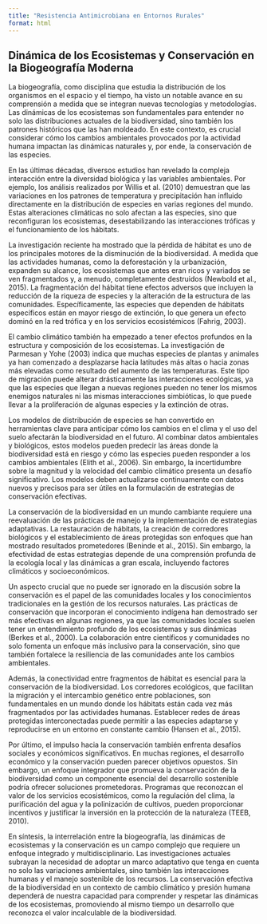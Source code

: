 ```yaml
---
title: "Resistencia Antimicrobiana en Entornos Rurales"
format: html
---
```


##  Dinámica de los Ecosistemas y Conservación en la Biogeografía Moderna

La biogeografía, como disciplina que estudia la distribución de los organismos en el espacio y el tiempo, ha visto un notable avance en su comprensión a medida que se integran nuevas tecnologías y metodologías. Las dinámicas de los ecosistemas son fundamentales para entender no solo las distribuciones actuales de la biodiversidad, sino también los patrones históricos que las han moldeado. En este contexto, es crucial considerar cómo los cambios ambientales provocados por la actividad humana impactan las dinámicas naturales y, por ende, la conservación de las especies.

En las últimas décadas, diversos estudios han revelado la compleja interacción entre la diversidad biológica y las variables ambientales. Por ejemplo, los análisis realizados por Willis et al. (2010) demuestran que las variaciones en los patrones de temperatura y precipitación han influido directamente en la distribución de especies en varias regiones del mundo. Estas alteraciones climáticas no solo afectan a las especies, sino que reconfiguran los ecosistemas, desestabilizando las interacciones tróficas y el funcionamiento de los hábitats.

La investigación reciente ha mostrado que la pérdida de hábitat es uno de los principales motores de la disminución de la biodiversidad. A medida que las actividades humanas, como la deforestación y la urbanización, expanden su alcance, los ecosistemas que antes eran ricos y variados se ven fragmentados y, a menudo, completamente destruidos (Newbold et al., 2015). La fragmentación del hábitat tiene efectos adversos que incluyen la reducción de la riqueza de especies y la alteración de la estructura de las comunidades. Específicamente, las especies que dependen de hábitats específicos están en mayor riesgo de extinción, lo que genera un efecto dominó en la red trófica y en los servicios ecosistémicos (Fahrig, 2003).

El cambio climático también ha empezado a tener efectos profundos en la estructura y composición de los ecosistemas. La investigación de Parmesan y Yohe (2003) indica que muchas especies de plantas y animales ya han comenzado a desplazarse hacia latitudes más altas o hacia zonas más elevadas como resultado del aumento de las temperaturas. Este tipo de migración puede alterar drásticamente las interacciones ecológicas, ya que las especies que llegan a nuevas regiones pueden no tener los mismos enemigos naturales ni las mismas interacciones simbióticas, lo que puede llevar a la proliferación de algunas especies y la extinción de otras.

Los modelos de distribución de especies se han convertido en herramientas clave para anticipar cómo los cambios en el clima y el uso del suelo afectarán la biodiversidad en el futuro. Al combinar datos ambientales y biológicos, estos modelos pueden predecir las áreas donde la biodiversidad está en riesgo y cómo las especies pueden responder a los cambios ambientales (Elith et al., 2006). Sin embargo, la incertidumbre sobre la magnitud y la velocidad del cambio climático presenta un desafío significativo. Los modelos deben actualizarse continuamente con datos nuevos y precisos para ser útiles en la formulación de estrategias de conservación efectivas.

La conservación de la biodiversidad en un mundo cambiante requiere una reevaluación de las prácticas de manejo y la implementación de estrategias adaptativas. La restauración de hábitats, la creación de corredores biológicos y el establecimiento de áreas protegidas son enfoques que han mostrado resultados prometedores (Beninde et al., 2015). Sin embargo, la efectividad de estas estrategias depende de una comprensión profunda de la ecología local y las dinámicas a gran escala, incluyendo factores climáticos y socioeconómicos.

Un aspecto crucial que no puede ser ignorado en la discusión sobre la conservación es el papel de las comunidades locales y los conocimientos tradicionales en la gestión de los recursos naturales. Las prácticas de conservación que incorporan el conocimiento indígena han demostrado ser más efectivas en algunas regiones, ya que las comunidades locales suelen tener un entendimiento profundo de los ecosistemas y sus dinámicas (Berkes et al., 2000). La colaboración entre científicos y comunidades no solo fomenta un enfoque más inclusivo para la conservación, sino que también fortalece la resiliencia de las comunidades ante los cambios ambientales.

Además, la conectividad entre fragmentos de hábitat es esencial para la conservación de la biodiversidad. Los corredores ecológicos, que facilitan la migración y el intercambio genético entre poblaciones, son fundamentales en un mundo donde los hábitats están cada vez más fragmentados por las actividades humanas. Establecer redes de áreas protegidas interconectadas puede permitir a las especies adaptarse y reproducirse en un entorno en constante cambio (Hansen et al., 2015).

Por último, el impulso hacia la conservación también enfrenta desafíos sociales y económicos significativos. En muchas regiones, el desarrollo económico y la conservación pueden parecer objetivos opuestos. Sin embargo, un enfoque integrador que promueva la conservación de la biodiversidad como un componente esencial del desarrollo sostenible podría ofrecer soluciones prometedoras. Programas que reconozcan el valor de los servicios ecosistémicos, como la regulación del clima, la purificación del agua y la polinización de cultivos, pueden proporcionar incentivos y justificar la inversión en la protección de la naturaleza (TEEB, 2010).

En síntesis, la interrelación entre la biogeografía, las dinámicas de ecosistemas y la conservación es un campo complejo que requiere un enfoque integrado y multidisciplinario. Las investigaciones actuales subrayan la necesidad de adoptar un marco adaptativo que tenga en cuenta no solo las variaciones ambientales, sino también las interacciones humanas y el manejo sostenible de los recursos. La conservación efectiva de la biodiversidad en un contexto de cambio climático y presión humana dependerá de nuestra capacidad para comprender y respetar las dinámicas de los ecosistemas, promoviendo al mismo tiempo un desarrollo que reconozca el valor incalculable de la biodiversidad.

